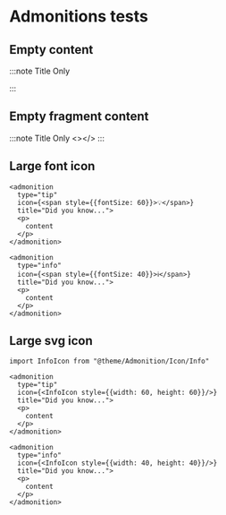 # Admonitions tests

## Empty content

:::note Title Only

:::

## Empty fragment content

:::note Title Only
<></>
:::

## Large font icon

```mdx-code-block
<admonition
  type="tip"
  icon={<span style={{fontSize: 60}}>💡</span>}
  title="Did you know...">
  <p>
    content
  </p>
</admonition>

<admonition
  type="info"
  icon={<span style={{fontSize: 40}}>ℹ️</span>}
  title="Did you know...">
  <p>
    content
  </p>
</admonition>
```

## Large svg icon

```mdx-code-block
import InfoIcon from "@theme/Admonition/Icon/Info"

<admonition
  type="tip"
  icon={<InfoIcon style={{width: 60, height: 60}}/>}
  title="Did you know...">
  <p>
    content
  </p>
</admonition>

<admonition
  type="info"
  icon={<InfoIcon style={{width: 40, height: 40}}/>}
  title="Did you know...">
  <p>
    content
  </p>
</admonition>
```